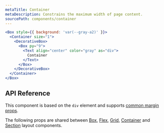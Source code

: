 ```yaml
---
metaTitle: Container
metaDescription: Constrains the maximum width of page content.
sourcePath: components/container
---
```


```jsx live=true
<Box style={{ background: 'var(--gray-a2)' }}>
  <Container size="1">
    <DecorativeBox>
      <Box py="9">
        <Text align="center" color="gray" as="div">
          Container
        </Text>
      </Box>
    </DecorativeBox>
  </Container>
</Box>
```

## API Reference

This component is based on the `div` element and supports [common margin props](/themes/docs/theme/layout#margin-props).

<ThemesPropsTable name="container" />

The following props are shared between [Box](./box), [Flex](./flex), [Grid](./grid), [Container](./container) and [Section](./section) layout components.

<ThemesPropsTable name="layout" />
